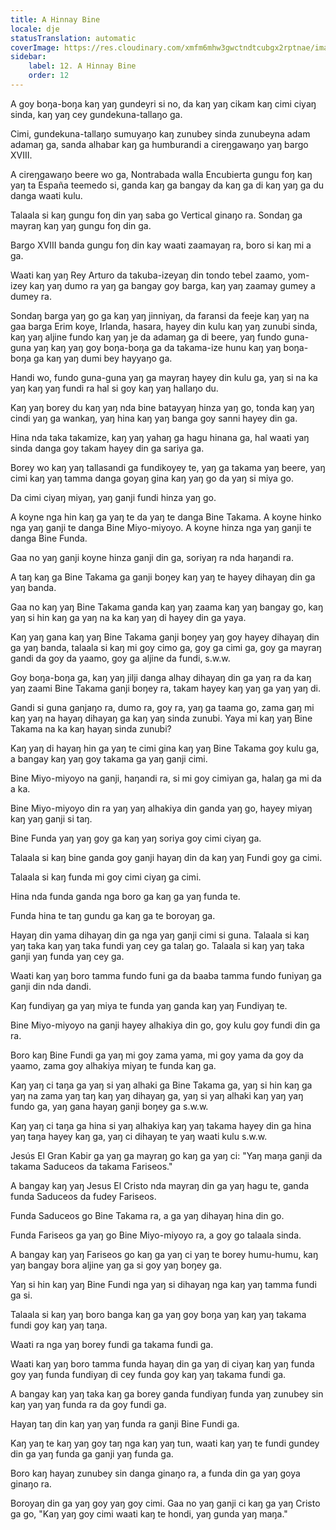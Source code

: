 ```yaml
---
title: A Hinnay Bine
locale: dje
statusTranslation: automatic
coverImage: https://res.cloudinary.com/xmfm6mhw3gwctndtcubgx2rptnae/image/upload/v1741354419/small_cover_la_gran_rebelion_28716e29d2.webp
sidebar:
    label: 12. A Hinnay Bine
    order: 12
---
```

A goy boŋa-boŋa kaŋ yaŋ gundeyri si no, da kaŋ yaŋ cikam kaŋ cimi ciyaŋ sinda, kaŋ yaŋ cey gundekuna-tallaŋo ga.

Cimi, gundekuna-tallaŋo sumuyaŋo kaŋ zunubey sinda zunubeyna adam adamaŋ ga, sanda alhabar kaŋ ga humburandi a cireŋgawaŋo yaŋ bargo XVIII.

A cireŋgawaŋo beere wo ga, Nontrabada walla Encubierta gungu foŋ kaŋ yaŋ ta España teemedo si, ganda kaŋ ga bangay da kaŋ ga di kaŋ yaŋ ga du danga waati kulu.

Talaala si kaŋ gungu foŋ din yaŋ saba go Vertical ginaŋo ra. Sondaŋ ga mayraŋ kaŋ yaŋ gungu foŋ din ga.

Bargo XVIII banda gungu foŋ din kay waati zaamayaŋ ra, boro si kaŋ mi a ga.

Waati kaŋ yaŋ Rey Arturo da takuba-izeyaŋ din tondo tebel zaamo, yom-izey kaŋ yaŋ dumo ra yaŋ ga bangay goy barga, kaŋ yaŋ zaamay gumey a dumey ra.

Sondaŋ barga yaŋ go ga kaŋ yaŋ jinniyaŋ, da faransi da feeje kaŋ yaŋ na gaa barga Erim koye, Irlanda, hasara, hayey din kulu kaŋ yaŋ zunubi sinda, kaŋ yaŋ aljine fundo kaŋ yaŋ je da adamaŋ ga di beere, yaŋ fundo guna-guna yaŋ kaŋ yaŋ goy boŋa-boŋa ga da takama-ize hunu kaŋ yaŋ boŋa-boŋa ga kaŋ yaŋ dumi bey hayyaŋo ga.

Handi wo, fundo guna-guna yaŋ ga mayraŋ hayey din kulu ga, yaŋ si na ka yaŋ kaŋ yaŋ fundi ra hal si goy kaŋ yaŋ hallaŋo du.

Kaŋ yaŋ borey du kaŋ yaŋ nda bine batayyaŋ hinza yaŋ go, tonda kaŋ yaŋ cindi yaŋ ga wankaŋ, yaŋ hina kaŋ yaŋ banga goy sanni hayey din ga.

Hina nda taka takamize, kaŋ yaŋ yahaŋ ga hagu hinana ga, hal waati yaŋ sinda danga goy takam hayey din ga sariya ga.

Borey wo kaŋ yaŋ tallasandi ga fundikoyey te, yaŋ ga takama yaŋ beere, yaŋ cimi kaŋ yaŋ tamma danga goyaŋ gina kaŋ yaŋ go da yaŋ si miya go.

Da cimi ciyaŋ miyaŋ, yaŋ ganji fundi hinza yaŋ go.

A koyne nga hin kaŋ ga yaŋ te da yaŋ te danga Bine Takama. A koyne hinko nga yaŋ ganji te danga Bine Miyo-miyoyo. A koyne hinza nga yaŋ ganji te danga Bine Funda.

Gaa no yaŋ ganji koyne hinza ganji din ga, soriyaŋ ra nda haŋandi ra.

A taŋ kaŋ ga Bine Takama ga ganji boŋey kaŋ yaŋ te hayey dihayaŋ din ga yaŋ banda.

Gaa no kaŋ yaŋ Bine Takama ganda kaŋ yaŋ zaama kaŋ yaŋ bangay go, kaŋ yaŋ si hin kaŋ ga yaŋ na ka kaŋ yaŋ di hayey din ga yaya.

Kaŋ yaŋ gana kaŋ yaŋ Bine Takama ganji boŋey yaŋ goy hayey dihayaŋ din ga yaŋ banda, talaala si kaŋ mi goy cimo ga, goy ga cimi ga, goy ga mayraŋ gandi da goy da yaamo, goy ga aljine da fundi, s.w.w.

Goy boŋa-boŋa ga, kaŋ yaŋ jilji danga alhay dihayaŋ din ga yaŋ ra da kaŋ yaŋ zaami Bine Takama ganji boŋey ra, takam hayey kaŋ yaŋ ga yaŋ yaŋ di.

Gandi si guna ganjaŋo ra, dumo ra, goy ra, yaŋ ga taama go, zama gaŋ mi kaŋ yaŋ na hayaŋ dihayaŋ ga kaŋ yaŋ sinda zunubi. Yaya mi kaŋ yaŋ Bine Takama na ka kaŋ hayaŋ sinda zunubi?

Kaŋ yaŋ di hayaŋ hin ga yaŋ te cimi gina kaŋ yaŋ Bine Takama goy kulu ga, a bangay kaŋ yaŋ goy takama ga yaŋ ganji cimi.

Bine Miyo-miyoyo na ganji, haŋandi ra, si mi goy cimiyan ga, halaŋ ga mi da a ka.

Bine Miyo-miyoyo din ra yaŋ yaŋ alhakiya din ganda yaŋ go, hayey miyaŋ kaŋ yaŋ ganji si taŋ.

Bine Funda yaŋ yaŋ goy ga kaŋ yaŋ soriya goy cimi ciyaŋ ga.

Talaala si kaŋ bine ganda goy ganji hayaŋ din da kaŋ yaŋ Fundi goy ga cimi.

Talaala si kaŋ funda mi goy cimi ciyaŋ ga cimi.

Hina nda funda ganda nga boro ga kaŋ ga yaŋ funda te.

Funda hina te taŋ gundu ga kaŋ ga te boroyaŋ ga.

Hayaŋ din yama dihayaŋ din ga nga yaŋ ganji cimi si guna. Talaala si kaŋ yaŋ taka kaŋ yaŋ taka fundi yaŋ cey ga talaŋ go. Talaala si kaŋ yaŋ taka ganji yaŋ funda yaŋ cey ga.

Waati kaŋ yaŋ boro tamma fundo funi ga da baaba tamma fundo funiyaŋ ga ganji din nda dandi.

Kaŋ fundiyaŋ ga yaŋ miya te funda yaŋ ganda kaŋ yaŋ Fundiyaŋ te.

Bine Miyo-miyoyo na ganji hayey alhakiya din go, goy kulu goy fundi din ga ra.

Boro kaŋ Bine Fundi ga yaŋ mi goy zama yama, mi goy yama da goy da yaamo, zama goy alhakiya miyaŋ te funda kaŋ ga.

Kaŋ yaŋ ci taŋa ga yaŋ si yaŋ alhaki ga Bine Takama ga, yaŋ si hin kaŋ ga yaŋ na zama yaŋ taŋ kaŋ yaŋ dihayaŋ ga, yaŋ si yaŋ alhaki kaŋ yaŋ yaŋ fundo ga, yaŋ gana hayaŋ ganji boŋey ga s.w.w.

Kaŋ yaŋ ci taŋa ga hina si yaŋ alhakiya kaŋ yaŋ takama hayey din ga hina yaŋ taŋa hayey kaŋ ga, yaŋ ci dihayaŋ te yaŋ waati kulu s.w.w.

Jesús El Gran Kabir ga yaŋ ga mayraŋ go kaŋ ga yaŋ ci: "Yaŋ maŋa ganji da takama Saduceos da takama Fariseos."

A bangay kaŋ yaŋ Jesus El Cristo nda mayraŋ din ga yaŋ hagu te, ganda funda Saduceos da fudey Fariseos.

Funda Saduceos go Bine Takama ra, a ga yaŋ dihayaŋ hina din go.

Funda Fariseos ga yaŋ go Bine Miyo-miyoyo ra, a goy go talaala sinda.

A bangay kaŋ yaŋ Fariseos go kaŋ ga yaŋ ci yaŋ te borey humu-humu, kaŋ yaŋ bangay bora aljine yaŋ ga si goy yaŋ boŋey ga.

Yaŋ si hin kaŋ yaŋ Bine Fundi nga yaŋ si dihayaŋ nga kaŋ yaŋ tamma fundi ga si.

Talaala si kaŋ yaŋ boro banga kaŋ ga yaŋ goy boŋa yaŋ kaŋ yaŋ takama fundi goy kaŋ yaŋ taŋa.

Waati ra nga yaŋ borey fundi ga takama fundi ga.

Waati kaŋ yaŋ boro tamma funda hayaŋ din ga yaŋ di ciyaŋ kaŋ yaŋ funda goy yaŋ funda fundiyaŋ di cey funda goy kaŋ yaŋ takama fundi ga.

A bangay kaŋ yaŋ taka kaŋ ga borey ganda fundiyaŋ funda yaŋ zunubey sin kaŋ yaŋ yaŋ funda ra da goy fundi ga.

Hayaŋ taŋ din kaŋ yaŋ yaŋ funda ra ganji Bine Fundi ga.

Kaŋ yaŋ te kaŋ yaŋ goy taŋ nga kaŋ yaŋ tun, waati kaŋ yaŋ te fundi gundey din ga yaŋ funda ga ganji yaŋ funda ga.

Boro kaŋ hayaŋ zunubey sin danga ginaŋo ra, a funda din ga yaŋ goya ginaŋo ra.

Boroyaŋ din ga yaŋ goy yaŋ goy cimi. Gaa no yaŋ ganji ci kaŋ ga yaŋ Cristo ga go, "Kaŋ yaŋ goy cimi waati kaŋ te hondi, yaŋ gunda yaŋ maŋa."

